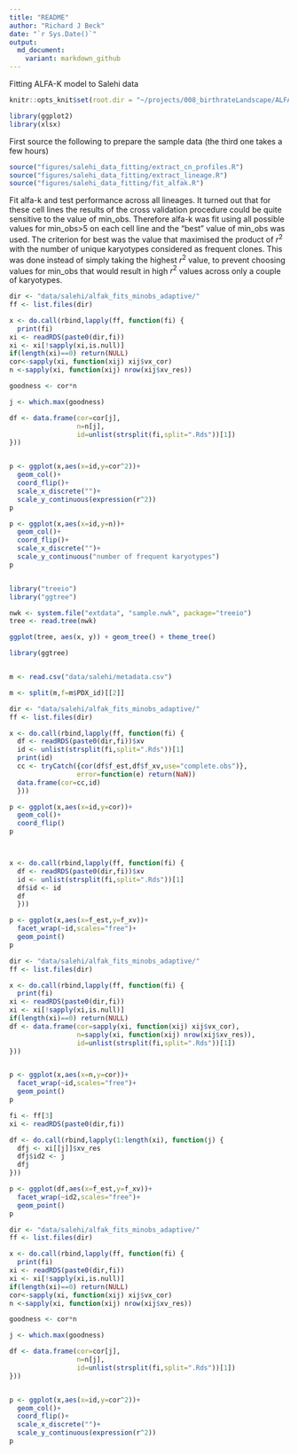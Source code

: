 ```yaml
---
title: "README"
author: "Richard J Beck"
date: "`r Sys.Date()`"
output:
  md_document:
    variant: markdown_github
---
```


Fitting ALFA-K model to Salehi data

```r
knitr::opts_knit$set(root.dir = "~/projects/008_birthrateLandscape/ALFA-K/")
```

```r
library(ggplot2)
library(xlsx)
```
First source the following to prepare the sample data (the third one takes a few hours)
```r

source("figures/salehi_data_fitting/extract_cn_profiles.R")
source("figures/salehi_data_fitting/extract_lineage.R")
source("figures/salehi_data_fitting/fit_alfak.R")
```

Fit alfa-k and test performance across all lineages. It turned out that for these cell lines the results of the cross validation procedure could be quite sensitive to the value of min_obs. Therefore alfa-k was fit using all possible values for min_obs>5 on each cell line and the "best" value of min_obs was used. The criterion for best was the value that maximised the product of $r^2$ with the number of unique karyotypes considered as frequent clones. This was done instead of simply taking the highest $r^2$ value, to prevent choosing values for min_obs that would result in high $r^2$ values across only a couple of karyotypes.
```r


dir <- "data/salehi/alfak_fits_minobs_adaptive/"
ff <- list.files(dir)

x <- do.call(rbind,lapply(ff, function(fi) {
  print(fi)
xi <- readRDS(paste0(dir,fi))
xi <- xi[!sapply(xi,is.null)]
if(length(xi)==0) return(NULL)
cor<-sapply(xi, function(xij) xij$vx_cor)
n <-sapply(xi, function(xij) nrow(xij$xv_res))

goodness <- cor*n

j <- which.max(goodness)

df <- data.frame(cor=cor[j],
                 n=n[j],
                 id=unlist(strsplit(fi,split=".Rds"))[1])
}))


p <- ggplot(x,aes(x=id,y=cor^2))+
  geom_col()+
  coord_flip()+
  scale_x_discrete("")+
  scale_y_continuous(expression(r^2))
p

p <- ggplot(x,aes(x=id,y=n))+
  geom_col()+
  coord_flip()+
  scale_x_discrete("")+
  scale_y_continuous("number of frequent karyotypes")
p



```

```r

library("treeio")
library("ggtree")

nwk <- system.file("extdata", "sample.nwk", package="treeio")
tree <- read.tree(nwk)

ggplot(tree, aes(x, y)) + geom_tree() + theme_tree()

```

```r
library(ggtree)


m <- read.csv("data/salehi/metadata.csv")

m <- split(m,f=m$PDX_id)[[2]]

```

```r

dir <- "data/salehi/alfak_fits_minobs_adaptive/"
ff <- list.files(dir)

x <- do.call(rbind,lapply(ff, function(fi) {
  df <- readRDS(paste0(dir,fi))$xv
  id <- unlist(strsplit(fi,split=".Rds"))[1]
  print(id)
  cc <- tryCatch({cor(df$f_est,df$f_xv,use="complete.obs")},
                 error=function(e) return(NaN))
  data.frame(cor=cc,id)
  }))

p <- ggplot(x,aes(x=id,y=cor))+
  geom_col()+
  coord_flip()
p



x <- do.call(rbind,lapply(ff, function(fi) {
  df <- readRDS(paste0(dir,fi))$xv
  id <- unlist(strsplit(fi,split=".Rds"))[1]
  df$id <- id
  df
  }))

p <- ggplot(x,aes(x=f_est,y=f_xv))+
  facet_wrap(~id,scales="free")+
  geom_point()
p

```


```r


dir <- "data/salehi/alfak_fits_minobs_adaptive/"
ff <- list.files(dir)

x <- do.call(rbind,lapply(ff, function(fi) {
  print(fi)
xi <- readRDS(paste0(dir,fi))
xi <- xi[!sapply(xi,is.null)]
if(length(xi)==0) return(NULL)
df <- data.frame(cor=sapply(xi, function(xij) xij$vx_cor),
                 n=sapply(xi, function(xij) nrow(xij$xv_res)),
                 id=unlist(strsplit(fi,split=".Rds"))[1])
}))


p <- ggplot(x,aes(x=n,y=cor))+
  facet_wrap(~id,scales="free")+
  geom_point()
p

fi <- ff[3]
xi <- readRDS(paste0(dir,fi))

df <- do.call(rbind,lapply(1:length(xi), function(j) {
  dfj <- xi[[j]]$xv_res
  dfj$id2 <- j
  dfj
}))

p <- ggplot(df,aes(x=f_est,y=f_xv))+
  facet_wrap(~id2,scales="free")+
  geom_point()
p

```
```r


dir <- "data/salehi/alfak_fits_minobs_adaptive/"
ff <- list.files(dir)

x <- do.call(rbind,lapply(ff, function(fi) {
  print(fi)
xi <- readRDS(paste0(dir,fi))
xi <- xi[!sapply(xi,is.null)]
if(length(xi)==0) return(NULL)
cor<-sapply(xi, function(xij) xij$vx_cor)
n <-sapply(xi, function(xij) nrow(xij$xv_res))

goodness <- cor*n

j <- which.max(goodness)

df <- data.frame(cor=cor[j],
                 n=n[j],
                 id=unlist(strsplit(fi,split=".Rds"))[1])
}))


p <- ggplot(x,aes(x=id,y=cor^2))+
  geom_col()+
  coord_flip()+
  scale_x_discrete("")+
  scale_y_continuous(expression(r^2))
p



```